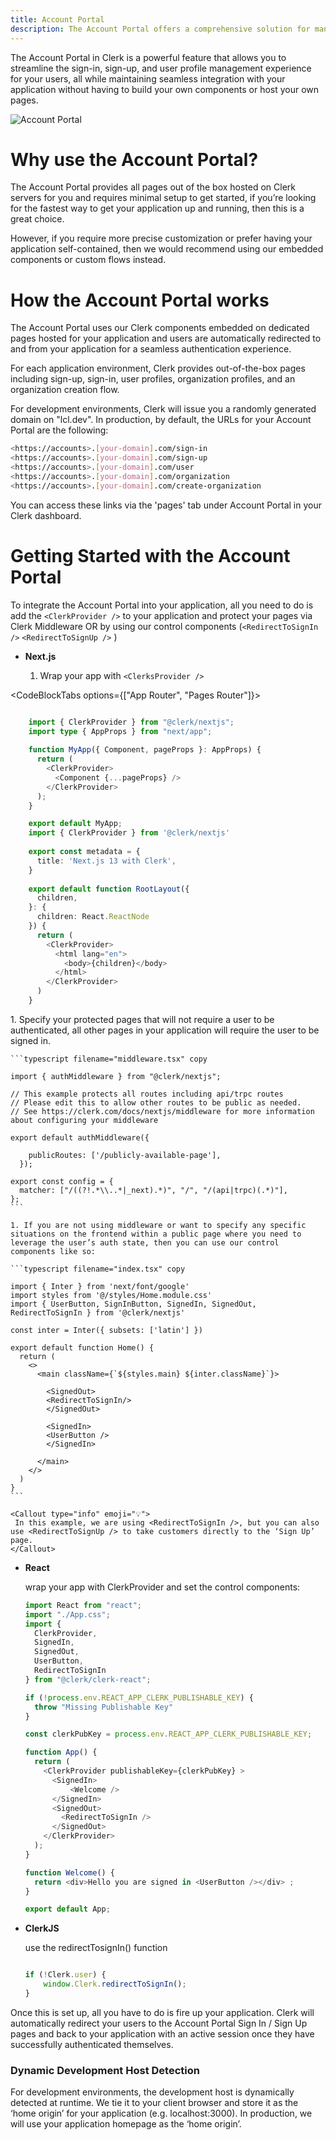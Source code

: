 ```yaml
---
title: Account Portal
description: The Account Portal offers a comprehensive solution for managing user authentication and profile management in your web application and is the fastest way to add Clerk's authentication to your application with minimal code required.
---
```



The Account Portal in Clerk is a powerful feature that allows you to streamline the sign-in, sign-up, and user profile management experience for your users, all while maintaining seamless integration with your application without having to build your own components or host your own pages.

![Account Portal](/docs/images/account-portal/account_portal_splash.png)

# Why use the Account Portal?

The Account Portal provides all pages out of the box hosted on Clerk servers for you and requires minimal setup to get started, if you’re looking for the fastest way to get your application up and running, then this is a great choice. 

However, if you require more precise customization or prefer having your application self-contained, then we would recommend using our embedded components or custom flows instead.

# How the Account Portal works

The Account Portal uses our Clerk components embedded on dedicated pages hosted for your application and users are automatically redirected to and from your application for a seamless authentication experience.

For each application environment, Clerk provides out-of-the-box pages including sign-up, sign-in, user profiles, organization profiles, and an organization creation flow.

For development environments, Clerk will issue you a randomly generated domain on "lcl.dev". In production, by default, the URLs for your Account Portal are the following:

```sh
<https://accounts>.[your-domain].com/sign-in
<https://accounts>.[your-domain].com/sign-up
<https://accounts>.[your-domain].com/user
<https://accounts>.[your-domain].com/organization
<https://accounts>.[your-domain].com/create-organization

```

You can access these links via the 'pages' tab under Account Portal in your Clerk dashboard.

# Getting Started with the Account Portal

To integrate the Account Portal into your application, all you need to do is add the `<ClerkProvider />` to your application and protect your pages via Clerk Middleware OR by using our control components (`<RedirectToSignIn />` `<RedirectToSignUp />` )

- **Next.js**
    
    
    1. Wrap your app with `<ClerksProvider />`
    
<CodeBlockTabs options={["App Router", "Pages Router"]}>
```typescript filename="page/_app.tsx" copy

    import { ClerkProvider } from "@clerk/nextjs";
    import type { AppProps } from "next/app";
     
    function MyApp({ Component, pageProps }: AppProps) {
      return (
        <ClerkProvider>
          <Component {...pageProps} />
        </ClerkProvider>
      );
    }
```

```typescript filename="app/layout.tsx" copy   
    export default MyApp;
    import { ClerkProvider } from '@clerk/nextjs'
     
    export const metadata = {
      title: 'Next.js 13 with Clerk',
    }
     
    export default function RootLayout({
      children,
    }: {
      children: React.ReactNode
    }) {
      return (
        <ClerkProvider>
          <html lang="en">
            <body>{children}</body>
          </html>
        </ClerkProvider>
      )
    } 
```
  </CodeBlockTabs>
    1. Specify your protected pages that will not require a user to be authenticated, all other pages in your application will require the user to be signed in.
    
    ```typescript filename="middleware.tsx" copy
    
    import { authMiddleware } from "@clerk/nextjs";
    
    // This example protects all routes including api/trpc routes
    // Please edit this to allow other routes to be public as needed.
    // See https://clerk.com/docs/nextjs/middleware for more information about configuring your middleware
    
    export default authMiddleware({
    
        publicRoutes: ['/publicly-available-page'],
      });
    
    export const config = {
      matcher: ["/((?!.*\\..*|_next).*)", "/", "/(api|trpc)(.*)"],
    };
    ```
    
    1. If you are not using middleware or want to specify any specific situations on the frontend within a public page where you need to leverage the user’s auth state, then you can use our control components like so:
    
    ```typescript filename="index.tsx" copy
    
    import { Inter } from 'next/font/google'
    import styles from '@/styles/Home.module.css'
    import { UserButton, SignInButton, SignedIn, SignedOut, RedirectToSignIn } from '@clerk/nextjs'
    
    const inter = Inter({ subsets: ['latin'] })
    
    export default function Home() {
      return (
        <>
          <main className={`${styles.main} ${inter.className}`}>
    
            <SignedOut>
            <RedirectToSignIn/>
            </SignedOut>
    
            <SignedIn>
            <UserButton />
            </SignedIn>
    
          </main>
        </>
      )
    }
    ```

    <Callout type="info" emoji="💡">
     In this example, we are using <RedirectToSignIn />, but you can also use <RedirectToSignUp /> to take customers directly to the ‘Sign Up’ page.
    </Callout>

- **React**
    
    
    wrap your app with ClerkProvider and set the control components:
    
    ```javascript filename="app.js" copy
    import React from "react";
    import "./App.css";
    import {
      ClerkProvider,
      SignedIn,
      SignedOut,
      UserButton,
      RedirectToSignIn
    } from "@clerk/clerk-react";
    
    if (!process.env.REACT_APP_CLERK_PUBLISHABLE_KEY) {
      throw "Missing Publishable Key"
    }
    
    const clerkPubKey = process.env.REACT_APP_CLERK_PUBLISHABLE_KEY;
    
    function App() {
      return (
        <ClerkProvider publishableKey={clerkPubKey} >
          <SignedIn>
    	      <Welcome />
          </SignedIn>
          <SignedOut>
            <RedirectToSignIn />
          </SignedOut>
        </ClerkProvider>
      );
    }
    
    function Welcome() {
      return <div>Hello you are signed in <UserButton /></div> ;
    }
    
    export default App;
    ```
    
- **ClerkJS**
    
    
    use the redirectTosignIn() function
    
    ```javascript filename="app.js" copy
    
    if (!Clerk.user) {
    	window.Clerk.redirectToSignIn();
    }
    
    ```
    

Once this is set up, all you have to do is fire up your application. Clerk will automatically redirect your users to the Account Portal Sign In / Sign Up pages and back to your application  with an active session once they have successfully authenticated themselves.

### Dynamic Development Host Detection

For development environments, the development host is dynamically detected at runtime. We tie it to your client browser and store it as the ‘home origin’ for your application (e.g. localhost:3000). In production, we will use your application homepage as the ‘home origin’.
